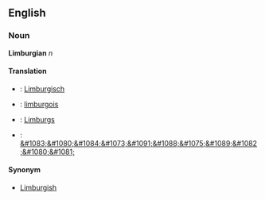 ==English==

===Noun===
'''Limburgian''' ''n''

<!-- #verzamelnaam van een reeks variëteiten van de Germaanse taalfamilie, gesproken in Limburg aan beide zijden van de Belgisch-Nederlandse staatsgrens, in Oost-Brabant, de Voerstreek en in Selfkant in Duitsland. -->

====Translation====
*{{de}}: [[Limburgisch]]
*{{fr}}: [[limburgois]]
*{{nl}}: [[Limburgs]]
*{{ru}}: [[&#1083;&#1080;&#1084;&#1073;&#1091;&#1088;&#1075;&#1089;&#1082;&#1080;&#1081;]]

====Synonym====
* [[Limburgish]]